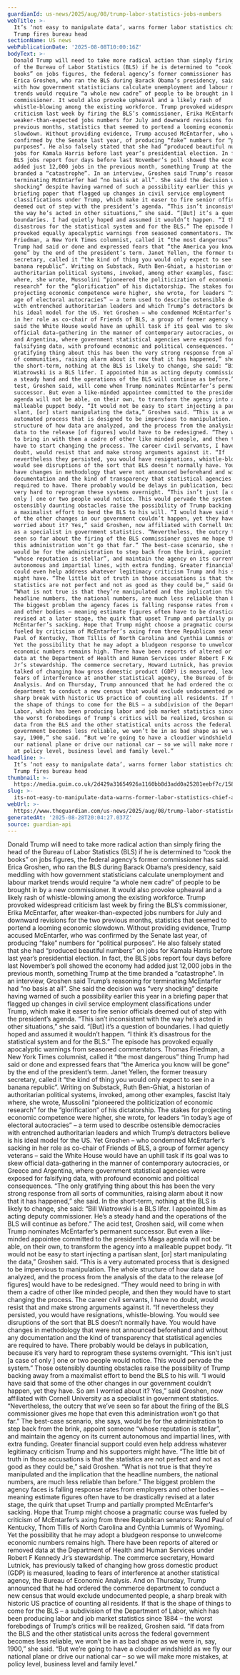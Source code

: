```yaml
---
guardianId: us-news/2025/aug/08/trump-labor-statistics-jobs-numbers
webTitle: >-
  It’s ‘not easy to manipulate data’, warns former labor statistics chief after
  Trump fires bureau head
sectionName: US news
webPublicationDate: '2025-08-08T10:00:16Z'
bodyText: >-
  Donald Trump will need to take more radical action than simply firing the head
  of the Bureau of Labor Statistics (BLS) if he is determined to “cook the
  books” on jobs figures, the federal agency’s former commissioner has said.
  Erica Groshen, who ran the BLS during Barack Obama’s presidency, said meddling
  with how government statisticians calculate unemployment and labour market
  trends would require “a whole new cadre” of people to be brought in by a new
  commissioner. It would also provoke upheaval and a likely rash of
  whistle-blowing among the existing workforce. Trump provoked widespread
  criticism last week by firing the BLS’s commissioner, Erika McEntarfer, after
  weaker-than-expected jobs numbers for July and downward revisions for the two
  previous months, statistics that seemed to portend a looming economic
  slowdown. Without providing evidence, Trump accused McEntarfer, who was
  confirmed by the Senate last year, of producing “fake” numbers for “political
  purposes”. He also falsely stated that she had “produced beautiful numbers” on
  jobs for Kamala Harris before last year’s presidential election. In fact, the
  BLS jobs report four days before last November’s poll showed the economy had
  added just 12,000 jobs in the previous month, something Trump at the time
  branded a “catastrophe”. In an interview, Groshen said Trump’s reasoning for
  terminating McEntarfer had “no basis at all”. She said the decision was “very
  shocking” despite having warned of such a possibility earlier this year in a
  briefing paper that flagged up changes in civil service employment
  classifications under Trump, which make it easer to fire senior officials
  deemed out of step with the president’s agenda. “This isn’t inconsistent with
  the way he’s acted in other situations,” she said. “[But] it’s a question of
  boundaries. I had quietly hoped and assumed it wouldn’t happen. “I think it’s
  disastrous for the statistical system and for the BLS.” The episode has
  provoked equally apocalyptic warnings from seasoned commentators. Thomas
  Friedman, a New York Times columnist, called it “the most dangerous” thing
  Trump had said or done and expressed fears that “the America you know will be
  gone” by the end of the president’s term. Janet Yellen, the former treasury
  secretary, called it “the kind of thing you would only expect to see in a
  banana republic”. Writing on Substack, Ruth Ben-Ghiat, a historian of
  authoritarian political systems, invoked, among other examples, fascist Italy
  where, she wrote, Mussolini “pioneered the politicization of economic
  research” for the “glorification” of his dictatorship. The stakes for
  projecting economic competence were higher, she wrote, for leaders “in today’s
  age of electoral autocracies” – a term used to describe ostensible democracies
  with entrenched authoritarian leaders and which Trump’s detractors believe is
  his ideal model for the US. Yet Groshen – who condemned McEntarfer’s sacking
  in her role as co-chair of Friends of BLS, a group of former agency veterans –
  said the White House would have an uphill task if its goal was to skew
  official data-gathering in the manner of contemporary autocracies, or Greece
  and Argentina, where government statistical agencies were exposed for
  falsifying data, with profound economic and political consequences. “The only
  gratifying thing about this has been the very strong response from all sorts
  of communities, raising alarm about it now that it has happened,” she said. In
  the short-term, nothing at the BLS is likely to change, she said: “Bill
  Wiatrowski is a BLS lifer. I appointed him as acting deputy commissioner. He’s
  a steady hand and the operations of the BLS will continue as before.” The acid
  test, Groshen said, will come when Trump nominates McEntarfer’s permanent
  successor. But even a like-minded appointee committed to the president’s Maga
  agenda will not be able, on their own, to transform the agency into a
  malleable puppet body. “It would not be easy to start injecting a partisan
  slant, [or] start manipulating the data,” Groshen said. “This is a very
  automated process that is designed to be impervious to manipulation. The whole
  structure of how data are analyzed, and the process from the analysis of the
  data to the release [of figures] would have to be redesigned. “They would need
  to bring in with them a cadre of other like minded people, and then they would
  have to start changing the process. The career civil servants, I have no
  doubt, would resist that and make strong arguments against it. “If
  nevertheless they persisted, you would have resignations, whistle-blowing. You
  would see disruptions of the sort that BLS doesn’t normally have. You would
  have changes in methodology that were not announced beforehand and without any
  documentation and the kind of transparency that statistical agencies are
  required to have. There probably would be delays in publication, because it’s
  very hard to reprogram these systems overnight. “This isn’t just [a case of
  only ] one or two people would notice. This would pervade the system.” Those
  ostensibly daunting obstacles raise the possibility of Trump backing away from
  a maximalist effort to bend the BLS to his will. “I would have said that some
  of the other changes in our government couldn’t happen, yet they have. So am I
  worried about it? Yes,” said Groshen, now affiliated with Cornell University
  as a specialist in government statistics. “Nevertheless, the outcry that we’ve
  seen so far about the firing of the BLS commissioner gives me hope that even
  this administration won’t go that far.” The best-case scenario, she says,
  would be for the administration to step back from the brink, appoint someone
  “whose reputation is stellar”, and maintain the agency on its current
  autonomous and impartial lines, with extra funding. Greater financial support
  could even help address whatever legitimacy criticism Trump and his supporters
  might have. “The little bit of truth in those accusations is that the
  statistics are not perfect and not as good as they could be,” said Groshen.
  “What is not true is that they’re manipulated and the implication that the
  headline numbers, the national numbers, are much less reliable than before.”
  The biggest problem the agency faces is falling response rates from employers
  and other bodies – meaning estimate figures often have to be drastically
  revised at a later stage, the quirk that upset Trump and partially prompted
  McEntarfer’s sacking. Hope that Trump might choose a pragmatic course was
  fueled by criticism of McEntarfer’s axing from three Republican senators: Rand
  Paul of Kentucky, Thom Tillis of North Carolina and Cynthia Lummis of Wyoming.
  Yet the possibility that he may adopt a bludgeon response to unwelcome
  economic numbers remains high. There have been reports of altered or removed
  data at the Department of Health and Human Services under Robert F Kennedy
  Jr’s stewardship. The commerce secretary, Howard Lutnick, has previously
  talked of changing how gross domestic product (GDP) is measured, leading to
  fears of interference at another statistical agency, the Bureau of Economic
  Analysis. And on Thursday, Trump announced that he had ordered the commerce
  department to conduct a new census that would exclude undocumented people, a
  sharp break with historic US practice of counting all residents. If that is
  the shape of things to come for the BLS – a subdivision of the Department of
  Labor, which has been producing labor and job market statistics since 1884 –
  the worst forebodings of Trump’s critics will be realized, Groshen said. “If
  data from the BLS and the other statistical units across the federal
  government becomes less reliable, we won’t be in as bad shape as we were in,
  say, 1900,” she said. “But we’re going to have a cloudier windshield as we fly
  our national plane or drive our national car – so we will make more mistakes,
  at policy level, business level and family level.”
headline: >-
  It’s ‘not easy to manipulate data’, warns former labor statistics chief after
  Trump fires bureau head
thumbnail: >-
  https://media.guim.co.uk/2d429a31654926a1160bb8d3add0a25281eebf7c/1585_0_3301_2641/500.jpg
slug: >-
  its-not-easy-to-manipulate-data-warns-former-labor-statistics-chief-after-trump-fires-bureau-head
webUrl: >-
  https://www.theguardian.com/us-news/2025/aug/08/trump-labor-statistics-jobs-numbers
generatedAt: '2025-08-28T20:04:27.037Z'
source: guardian-api
---
```

Donald Trump will need to take more radical action than simply firing the head of the Bureau of Labor Statistics (BLS) if he is determined to “cook the books” on jobs figures, the federal agency’s former commissioner has said. Erica Groshen, who ran the BLS during Barack Obama’s presidency, said meddling with how government statisticians calculate unemployment and labour market trends would require “a whole new cadre” of people to be brought in by a new commissioner. It would also provoke upheaval and a likely rash of whistle-blowing among the existing workforce. Trump provoked widespread criticism last week by firing the BLS’s commissioner, Erika McEntarfer, after weaker-than-expected jobs numbers for July and downward revisions for the two previous months, statistics that seemed to portend a looming economic slowdown. Without providing evidence, Trump accused McEntarfer, who was confirmed by the Senate last year, of producing “fake” numbers for “political purposes”. He also falsely stated that she had “produced beautiful numbers” on jobs for Kamala Harris before last year’s presidential election. In fact, the BLS jobs report four days before last November’s poll showed the economy had added just 12,000 jobs in the previous month, something Trump at the time branded a “catastrophe”. In an interview, Groshen said Trump’s reasoning for terminating McEntarfer had “no basis at all”. She said the decision was “very shocking” despite having warned of such a possibility earlier this year in a briefing paper that flagged up changes in civil service employment classifications under Trump, which make it easer to fire senior officials deemed out of step with the president’s agenda. “This isn’t inconsistent with the way he’s acted in other situations,” she said. “[But] it’s a question of boundaries. I had quietly hoped and assumed it wouldn’t happen. “I think it’s disastrous for the statistical system and for the BLS.” The episode has provoked equally apocalyptic warnings from seasoned commentators. Thomas Friedman, a New York Times columnist, called it “the most dangerous” thing Trump had said or done and expressed fears that “the America you know will be gone” by the end of the president’s term. Janet Yellen, the former treasury secretary, called it “the kind of thing you would only expect to see in a banana republic”. Writing on Substack, Ruth Ben-Ghiat, a historian of authoritarian political systems, invoked, among other examples, fascist Italy where, she wrote, Mussolini “pioneered the politicization of economic research” for the “glorification” of his dictatorship. The stakes for projecting economic competence were higher, she wrote, for leaders “in today’s age of electoral autocracies” – a term used to describe ostensible democracies with entrenched authoritarian leaders and which Trump’s detractors believe is his ideal model for the US. Yet Groshen – who condemned McEntarfer’s sacking in her role as co-chair of Friends of BLS, a group of former agency veterans – said the White House would have an uphill task if its goal was to skew official data-gathering in the manner of contemporary autocracies, or Greece and Argentina, where government statistical agencies were exposed for falsifying data, with profound economic and political consequences. “The only gratifying thing about this has been the very strong response from all sorts of communities, raising alarm about it now that it has happened,” she said. In the short-term, nothing at the BLS is likely to change, she said: “Bill Wiatrowski is a BLS lifer. I appointed him as acting deputy commissioner. He’s a steady hand and the operations of the BLS will continue as before.” The acid test, Groshen said, will come when Trump nominates McEntarfer’s permanent successor. But even a like-minded appointee committed to the president’s Maga agenda will not be able, on their own, to transform the agency into a malleable puppet body. “It would not be easy to start injecting a partisan slant, [or] start manipulating the data,” Groshen said. “This is a very automated process that is designed to be impervious to manipulation. The whole structure of how data are analyzed, and the process from the analysis of the data to the release [of figures] would have to be redesigned. “They would need to bring in with them a cadre of other like minded people, and then they would have to start changing the process. The career civil servants, I have no doubt, would resist that and make strong arguments against it. “If nevertheless they persisted, you would have resignations, whistle-blowing. You would see disruptions of the sort that BLS doesn’t normally have. You would have changes in methodology that were not announced beforehand and without any documentation and the kind of transparency that statistical agencies are required to have. There probably would be delays in publication, because it’s very hard to reprogram these systems overnight. “This isn’t just [a case of only ] one or two people would notice. This would pervade the system.” Those ostensibly daunting obstacles raise the possibility of Trump backing away from a maximalist effort to bend the BLS to his will. “I would have said that some of the other changes in our government couldn’t happen, yet they have. So am I worried about it? Yes,” said Groshen, now affiliated with Cornell University as a specialist in government statistics. “Nevertheless, the outcry that we’ve seen so far about the firing of the BLS commissioner gives me hope that even this administration won’t go that far.” The best-case scenario, she says, would be for the administration to step back from the brink, appoint someone “whose reputation is stellar”, and maintain the agency on its current autonomous and impartial lines, with extra funding. Greater financial support could even help address whatever legitimacy criticism Trump and his supporters might have. “The little bit of truth in those accusations is that the statistics are not perfect and not as good as they could be,” said Groshen. “What is not true is that they’re manipulated and the implication that the headline numbers, the national numbers, are much less reliable than before.” The biggest problem the agency faces is falling response rates from employers and other bodies – meaning estimate figures often have to be drastically revised at a later stage, the quirk that upset Trump and partially prompted McEntarfer’s sacking. Hope that Trump might choose a pragmatic course was fueled by criticism of McEntarfer’s axing from three Republican senators: Rand Paul of Kentucky, Thom Tillis of North Carolina and Cynthia Lummis of Wyoming. Yet the possibility that he may adopt a bludgeon response to unwelcome economic numbers remains high. There have been reports of altered or removed data at the Department of Health and Human Services under Robert F Kennedy Jr’s stewardship. The commerce secretary, Howard Lutnick, has previously talked of changing how gross domestic product (GDP) is measured, leading to fears of interference at another statistical agency, the Bureau of Economic Analysis. And on Thursday, Trump announced that he had ordered the commerce department to conduct a new census that would exclude undocumented people, a sharp break with historic US practice of counting all residents. If that is the shape of things to come for the BLS – a subdivision of the Department of Labor, which has been producing labor and job market statistics since 1884 – the worst forebodings of Trump’s critics will be realized, Groshen said. “If data from the BLS and the other statistical units across the federal government becomes less reliable, we won’t be in as bad shape as we were in, say, 1900,” she said. “But we’re going to have a cloudier windshield as we fly our national plane or drive our national car – so we will make more mistakes, at policy level, business level and family level.”
